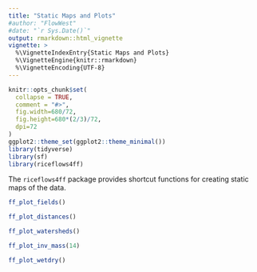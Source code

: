 ```yaml
---
title: "Static Maps and Plots"
#author: "FlowWest"
#date: "`r Sys.Date()`"
output: rmarkdown::html_vignette
vignette: >
  %\VignetteIndexEntry{Static Maps and Plots}
  %\VignetteEngine{knitr::rmarkdown}
  %\VignetteEncoding{UTF-8}
---
```


```r
knitr::opts_chunk$set(
  collapse = TRUE,
  comment = "#>",
  fig.width=680/72,
  fig.height=680*(2/3)/72,
  dpi=72
)
ggplot2::theme_set(ggplot2::theme_minimal())
library(tidyverse)
library(sf)
library(riceflows4ff)
```

The `riceflows4ff` package provides shortcut functions for creating static maps of the data.

```r
ff_plot_fields()
```

```r
ff_plot_distances()
```

```r
ff_plot_watersheds()
```

```r
ff_plot_inv_mass(14)
```

```r
ff_plot_wetdry()
```

